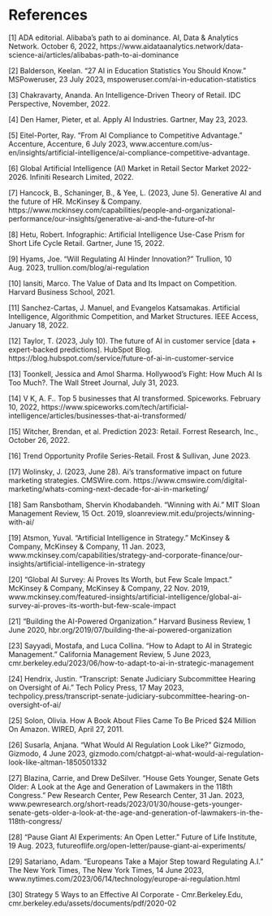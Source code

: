 # References

[1] ADA editorial. Alibaba’s path to ai dominance. AI, Data & Analytics Network. October 6, 2022, https://www.aidataanalytics.network/data-science-ai/articles/alibabas-path-to-ai-dominance

[2] Balderson, Keelan. “27 AI in Education Statistics You Should Know.” MSPoweruser, 23 July 2023, mspoweruser.com/ai-in-education-statistics

[3] Chakravarty, Ananda. An Intelligence-Driven Theory of Retail. IDC Perspective, November, 2022.

[4] Den Hamer, Pieter, et al. Apply AI Industries. Gartner, May 23, 2023.

[5] Eitel-Porter, Ray. “From AI Compliance to Competitive Advantage.” Accenture, Accenture, 6 July 2023, www.accenture.com/us-en/insights/artificial-intelligence/ai-compliance-competitive-advantage.

[6] Global Artificial Intelligence (AI) Market in Retail Sector Market 2022-2026. Infiniti Research Limited, 2022.

[7] Hancock, B., Schaninger, B., & Yee, L. (2023, June 5). Generative AI and the future of HR. McKinsey & Company. https://www.mckinsey.com/capabilities/people-and-organizational-performance/our-insights/generative-ai-and-the-future-of-hr

[8] Hetu, Robert. Infographic: Artificial Intelligence Use-Case Prism for Short Life Cycle Retail. Gartner, June 15, 2022.

[9] Hyams, Joe. “Will Regulating AI Hinder Innovation?” Trullion, 10 Aug. 2023, trullion.com/blog/ai-regulation

[10] Iansiti, Marco. The Value of Data and Its Impact on Competition. Harvard Business School, 2021.

[11] Sanchez-Cartas, J. Manuel, and Evangelos Katsamakas. Artificial Intelligence, Algorithmic Competition, and Market Structures. IEEE Access, January 18, 2022.

[12] Taylor, T. (2023, July 10). The future of AI in customer service [data + expert-backed predictions]. HubSpot Blog. https://blog.hubspot.com/service/future-of-ai-in-customer-service

[13] Toonkell, Jessica and Amol Sharma. Hollywood’s Fight: How Much AI Is Too Much?. The Wall Street Journal, July 31, 2023.

[14] V K, A. F.. Top 5 businesses that AI transformed. Spiceworks. February 10, 2022, https://www.spiceworks.com/tech/artificial-intelligence/articles/businesses-that-ai-transformed/

[15] Witcher, Brendan, et al. Prediction 2023: Retail. Forrest Research, Inc., October 26, 2022.

[16] Trend Opportunity Profile Series-Retail. Frost & Sullivan, June 2023.

[17] Wolinsky, J. (2023, June 28). Ai’s transformative impact on future marketing strategies. CMSWire.com. https://www.cmswire.com/digital-marketing/whats-coming-next-decade-for-ai-in-marketing/

[18] Sam Ransbotham, Shervin Khodabandeh. “Winning with Ai.” MIT Sloan Management Review, 15 Oct. 2019, sloanreview.mit.edu/projects/winning-with-ai/

[19] Atsmon, Yuval. “Artificial Intelligence in Strategy.” McKinsey & Company, McKinsey & Company, 11 Jan. 2023, www.mckinsey.com/capabilities/strategy-and-corporate-finance/our-insights/artificial-intelligence-in-strategy

[20] “Global AI Survey: Ai Proves Its Worth, but Few Scale Impact.” McKinsey & Company, McKinsey & Company, 22 Nov. 2019, www.mckinsey.com/featured-insights/artificial-intelligence/global-ai-survey-ai-proves-its-worth-but-few-scale-impact

[21] “Building the AI-Powered Organization.” Harvard Business Review, 1 June 2020, hbr.org/2019/07/building-the-ai-powered-organization

[23] Sayyadi, Mostafa, and Luca Collina. “How to Adapt to AI in Strategic Management.” California Management Review, 5 June 2023, cmr.berkeley.edu/2023/06/how-to-adapt-to-ai-in-strategic-management

[24] Hendrix, Justin. “Transcript: Senate Judiciary Subcommittee Hearing on Oversight of Ai.” Tech Policy Press, 17 May 2023, techpolicy.press/transcript-senate-judiciary-subcommittee-hearing-on-oversight-of-ai/

[25] Solon, Olivia. How A Book About Flies Came To Be Priced $24 Million On Amazon. WIRED, April 27, 2011.

[26] Susarla, Anjana. “What Would AI Regulation Look Like?” Gizmodo, Gizmodo, 4 June 2023, gizmodo.com/chatgpt-ai-what-would-ai-regulation-look-like-altman-1850501332

[27] Blazina, Carrie, and Drew DeSilver. “House Gets Younger, Senate Gets Older: A Look at the Age and Generation of Lawmakers in the 118th Congress.” Pew Research Center, Pew Research Center, 31 Jan. 2023, www.pewresearch.org/short-reads/2023/01/30/house-gets-younger-senate-gets-older-a-look-at-the-age-and-generation-of-lawmakers-in-the-118th-congress/

[28] “Pause Giant AI Experiments: An Open Letter.” Future of Life Institute, 19 Aug. 2023, futureoflife.org/open-letter/pause-giant-ai-experiments/

[29] Satariano, Adam. “Europeans Take a Major Step toward Regulating A.I.” The New York Times, The New York Times, 14 June 2023, www.nytimes.com/2023/06/14/technology/europe-ai-regulation.html

[30] Strategy 5 Ways to an Effective AI Corporate - Cmr.Berkeley.Edu, cmr.berkeley.edu/assets/documents/pdf/2020-02
